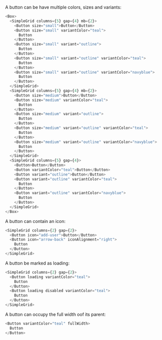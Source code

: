 A button can be have multiple colors, sizes and variants:

```typescript jsx
<Box>
  <SimpleGrid columns={5} gap={4} mb={2}>
    <Button size="small">Button</Button>
    <Button size="small" variantColor="teal">
      Button
    </Button>
    <Button size="small" variant="outline">
      Button
    </Button>
    <Button size="small" variant="outline" variantColor="teal">
      Button
    </Button>
    <Button size="small" variant="outline" variantColor="navyblue">
      Button
    </Button>
  </SimpleGrid>
  <SimpleGrid columns={5} gap={4} mb={2}>
    <Button size="medium">Button</Button>
    <Button size="medium" variantColor="teal">
      Button
    </Button>
    <Button size="medium" variant="outline">
      Button
    </Button>
    <Button size="medium" variant="outline" variantColor="teal">
      Button
    </Button>
    <Button size="medium" variant="outline" variantColor="navyblue">
      Button
    </Button>
  </SimpleGrid>
  <SimpleGrid columns={5} gap={4}>
    <Button>Button</Button>
    <Button variantColor="teal">Button</Button>
    <Button variant="outline">Button</Button>
    <Button variant="outline" variantColor="teal">
      Button
    </Button>
    <Button variant="outline" variantColor="navyblue">
      Button
    </Button>
  </SimpleGrid>
</Box>
```

A button can contain an icon:

```typescript jsx
<SimpleGrid columns={2} gap={2}>
  <Button icon="add-user">Button</Button>
  <Button icon="arrow-back" iconAlignment="right">
    Button
  </Button>
</SimpleGrid>
```

A button be marked as loading:

```typescript jsx
<SimpleGrid columns={2} gap={2}>
  <Button loading variantColor="teal">
    Button
  </Button>
  <Button loading disabled variantColor="teal">
    Button
  </Button>
</SimpleGrid>
```

A button can occupy the full width oof its parent:

```typescript jsx
<Button variantColor="teal" fullWidth>
  Button
</Button>
```
